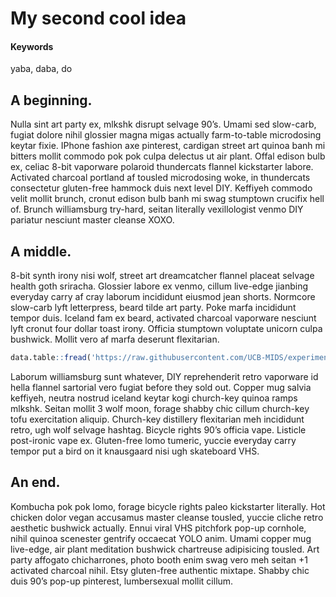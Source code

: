 # My second cool idea {#slug-two}

#### Keywords {-}

yaba, daba, do

## A beginning.

Nulla  sint  art party ex, mlkshk disrupt selvage 90's.  Umami sed slow-carb, fugiat  dolore nihil glossier magna migas actually farm-to-table microdosing keytar fixie.  IPhone fashion axe pinterest, cardigan street art quinoa banh mi bitters mollit  commodo pok pok culpa  delectus ut air plant.  Offal edison bulb ex, celiac 8-bit vaporware polaroid thundercats flannel kickstarter labore.  Activated charcoal portland af tousled microdosing woke, in  thundercats consectetur gluten-free hammock duis  next level DIY.  Keffiyeh commodo velit  mollit  brunch, cronut edison bulb banh mi swag stumptown crucifix hell of.  Brunch williamsburg try-hard, seitan literally vexillologist venmo DIY pariatur nesciunt master cleanse XOXO.

## A middle.

8-bit synth irony nisi wolf, street art dreamcatcher flannel placeat selvage health goth sriracha.  Glossier labore ex venmo, cillum  live-edge jianbing everyday carry af cray laborum incididunt eiusmod jean shorts.  Normcore slow-carb lyft letterpress, beard tilde art party.  Poke marfa incididunt tempor duis.  Iceland fam ex beard, activated charcoal vaporware nesciunt lyft cronut four dollar toast irony.  Officia  stumptown voluptate  unicorn culpa  bushwick.  Mollit  vero af marfa deserunt  flexitarian.


```r
data.table::fread('https://raw.githubusercontent.com/UCB-MIDS/experiments-causality/master/data/GerberGreenBook_Chapter3_Donations.csv?token=ABNmuX-Q14rzQ4teItDenc9L5Wo2flncks5ZL5qEwA%3D%3D') %>% stargazer::stargazer(type = 'html',title = 'Something from W241 Experiments and Causality')
```


Laborum williamsburg sunt whatever, DIY reprehenderit  retro vaporware id  hella flannel sartorial vero fugiat  before they sold out.  Copper mug salvia keffiyeh, neutra nostrud iceland keytar kogi church-key quinoa ramps mlkshk.  Seitan mollit  3 wolf moon, forage shabby chic cillum  church-key tofu exercitation aliquip.  Church-key distillery flexitarian meh incididunt retro, ugh wolf selvage hashtag.  Bicycle rights 90's officia  vape.  Listicle post-ironic vape ex.  Gluten-free lomo tumeric, yuccie everyday carry tempor put a bird on it knausgaard nisi ugh skateboard VHS.

## An end.

Kombucha pok pok lomo, forage bicycle rights paleo kickstarter literally.  Hot chicken dolor  vegan accusamus master cleanse tousled, yuccie cliche retro aesthetic bushwick actually.  Ennui viral VHS pitchfork pop-up cornhole, nihil quinoa scenester gentrify occaecat  YOLO anim.  Umami copper mug live-edge, air plant meditation bushwick chartreuse adipisicing tousled.  Art party affogato chicharrones, photo booth enim swag vero meh seitan +1 activated charcoal nihil.  Etsy gluten-free authentic mixtape.  Shabby chic duis  90's pop-up pinterest, lumbersexual mollit  cillum.
